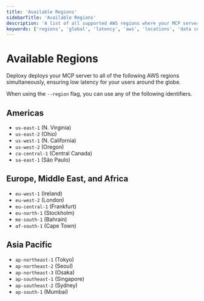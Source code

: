 ```yaml
---
title: 'Available Regions'
sidebarTitle: 'Available Regions'
description: 'A list of all supported AWS regions where your MCP server is deployed, ensuring low latency for your users around the globe.'
keywords: ['regions', 'global', 'latency', 'aws', 'locations', 'data centers']
---
```


# Available Regions

Deploxy deploys your MCP server to all of the following AWS regions simultaneously, ensuring low latency for your users around the globe.

When using the `--region` flag, you can use any of the following identifiers.

## Americas
- `us-east-1` (N. Virginia)
- `us-east-2` (Ohio)
- `us-west-1` (N. California)
- `us-west-2` (Oregon)
- `ca-central-1` (Central Canada)
- `sa-east-1` (São Paulo)

## Europe, Middle East, and Africa
- `eu-west-1` (Ireland)
- `eu-west-2` (London)
- `eu-central-1` (Frankfurt)
- `eu-north-1` (Stockholm)
- `me-south-1` (Bahrain)
- `af-south-1` (Cape Town)

## Asia Pacific
- `ap-northeast-1` (Tokyo)
- `ap-northeast-2` (Seoul)
- `ap-northeast-3` (Osaka)
- `ap-southeast-1` (Singapore)
- `ap-southeast-2` (Sydney)
- `ap-south-1` (Mumbai)
